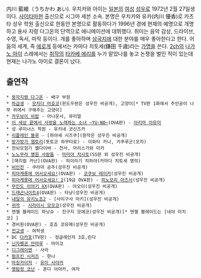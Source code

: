 内川 藍維（うちかわ あい). 우치카와 아이는 [[일본]]의 [[여성]] [[성우]]로 1972년 2월 27일생이다. [[사이타마]]현 출신으로 시그마 세븐 소속.
본명은 우치카와 유카(内川 優香)로 카츠타 성우 학원 출신으로 한동안 본명으로 활동하다가 1996년 경에 현재의 예명으로 개명하고 용사 지령 다그온의 단역으로 애니메이션에 데뷔했다. 취미는 음악 감상, 드라이브, 수영, 독서, 마작 등이다. 개를 좋아하며 [[삼국지]]에 대한 분야를 매우 좋아한다고 한다. 어둠의 세계, 즉 [[에로게]] 등에서는 카마다 치토세(鎌田 千歳)라는 [[가명]]을 쓴다.
[[2ch]]의 [[나가노 아이]] 스레에서는 [[취작]]의 [[타카베 에리]]를 누가 맡았나를 놓고 논쟁을 벌인 적이 있는데 현재는 나가노 아이로 결론이 났다. 

== 출연작 ==
 * [[용자지령 다그온]] - 배구 부원
 * [[하급생]] - [[모치다 마호코]](윈도우판은 성우진 비공개), 고양이[* TV판 1화에서 주인공이 나무 위에서 구해주는 고양이]
 * [[카우보이 비밥]] - 아나운서, 뮤리얼
 * [[이 세상 끝에서 사랑을 노래하는 소녀 ~YU-NO~]](OVA판) - [[아리마 아유미]]
 * 성 루미너스 학원 - 유키네 코신즈카
 * [[리플레인 블루]] - [하야세 시즈쿠](원작은 성우진 비공개)
 * [[방가방가 햄토리]](돗토코 하무타로) - 이와타 카나, 카푸루군(모자)
 * 전뇌모험기 웹다이버 - 천사, 아리스가와 미카
 * [[노노무라 병원 사람들]] - [[마미야 치사토]](SS판 외 성우진 비공개)
 * [매지컬 카난](OVA판) - 히이라기 치하야(카마다 치토세 명의)
 * [[비인전]] - 쿠라마 공주(성우진 비공개)
 * [[피아캐롯에 어서오세요!]](OVA판) - [[코쿠보 레이카]](성우진 비공개)
 * [[피아캐롯에 어서오세요! 2]](19금 OVA판) - [[히노모리 아즈사]](성우진 비공개)
 * [[무인도 이야기 XX]](OVA판) - 아오이(성우진 비공개)
 * [[드래곤나이트4]](OVA판) - 타냥(성우진 비공개)
 * [[내일의 유키노죠2]] - [사이구사 마키](성우진 비공개)
 * [[귀작]] - [[시라이시 모모코]](성우진 비공개)
 * 엔젤 블레이드 파닛슈 - 진구지 모에코(성우진 비공개)[* 엔젤 블레이드는 [네야 미치코] ]
 * 경비원(OVA판) - 호죠 코유메(성우진 비공개)
 * [[전교생]] - 여학생
 * DC [[다카포]](TV판) - 정글레인저 3호,린다
 * [[닌자펭귄 만마루]] - 마미코
 * [[디그레이맨]] - 사라
 * [[펌프킨 시저즈]] - 한나
 * [[마징카이저]] - [[유미 사야카]]
 * [[명탐정 코난]] - 혼다 아야카, 여자
